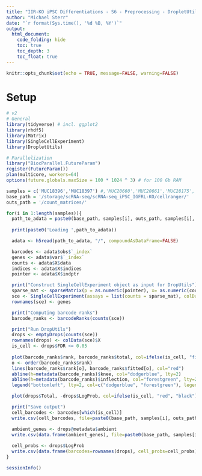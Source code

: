 ```yaml
---
title: "IIR-KO iPSC Differentiations - S6 - Preprocessing - DropletUtils"
author: "Michael Sterr"
date: "`r format(Sys.time(), '%d %B, %Y')`"
output:
  html_document:
    code_folding: hide
    toc: true
    toc_depth: 3
    toc_float: true 
---
```


```r
knitr::opts_chunk$set(echo = TRUE, message=FALSE, warning=FALSE)
```

# Setup

```r
# v2
# General
library(tidyverse) # incl. ggplot2
library(rhdf5)
library(Matrix)
library(SingleCellExperiment)
library(DropletUtils)

# Parallelization
library("BiocParallel.FutureParam")
register(FutureParam())
plan(multicore, workers=64)
options(future.globals.maxSize = 100 * 1024 ^ 3) # for 100 Gb RAM
```

```r
samples = c('MUC18396','MUC18397') #,'MUC20660','MUC20661','MUC28175','MUC28176']
base_path = '/storage/scRNA-seq/scRNA-seq_iPSC_IGFRL-KO/cellranger/'
outs_path = '/count_matrices/'

for(i in 1:length(samples)){
  path_to_adata = paste0(base_path, samples[i], outs_path, samples[i], "_raw_feature_bc_matrix.h5ad")
  
  print(paste0('Loading ',path_to_adata))

  adata <- h5read(path_to_adata, "/", compoundAsDataFrame=FALSE)

  barcodes <- adata$obs$`_index`
  genes <- adata$var$`_index`
  counts <- adata$X$data
  indices <- adata$X$indices
  pointer <- adata$X$indptr

  print("Construct SingleCellExperiment object as input for DropUtils")
  sparse_mat <- sparseMatrix(p = as.numeric(pointer), x= as.numeric(counts),  i = as.numeric(indices)+1)
  sce <- SingleCellExperiment(assays = list(counts = sparse_mat), colData=barcodes)
  rownames(sce) <- genes

  print("Computing barcode ranks")
  barcode_ranks <- barcodeRanks(counts(sce))

  print("Run DropUtils")
  drops <- emptyDrops(counts(sce))
  rownames(drops) <- colData(sce)$X
  is_cell <- drops$FDR <= 0.05
  
  plot(barcode_ranks$rank, barcode_ranks$total, col=ifelse(is_cell, "firebrick2", "black"), log="xy", xlab="Rank", ylab="Total", main=paste0(samples[i]," (", table(is_cell)['TRUE']," cells)"))
  o <- order(barcode_ranks$rank)
  lines(barcode_ranks$rank[o], barcode_ranks$fitted[o], col="red")
  abline(h=metadata(barcode_ranks)$knee, col="dodgerblue", lty=2)
  abline(h=metadata(barcode_ranks)$inflection, col="forestgreen", lty=2)
  legend("bottomleft", lty=2, col=c("dodgerblue", "forestgreen"), legend=c("knee", "inflection"))

  plot(drops$Total, -drops$LogProb, col=ifelse(is_cell, "red", "black"), xlab="Total UMI count", ylab="-Log Probability", main=paste0(samples[i]," (", table(is_cell)['TRUE']," cells)"))

  print("Save output")
  cell_barcodes <- barcodes[which(is_cell)]
  write.csv(cell_barcodes, file=paste0(base_path, samples[i], outs_path, samples[i], "_DropletUtils_CellBarcodes.csv"))

  ambient_genes <- drops@metadata$ambient
  write.csv(data.frame(ambient_genes), file=paste0(base_path, samples[i], outs_path, samples[i], "_DropletUtils_AmbientGenes.csv"))
  
  cell_probs <- drops$LogProb
  write.csv(data.frame(barcodes=rownames(drops), cell_probs=cell_probs), file=paste0(base_path, samples[i], outs_path, samples[i], "_DropletUtils_LogProbabilities.csv"))
}
```

```r
sessionInfo()
```


